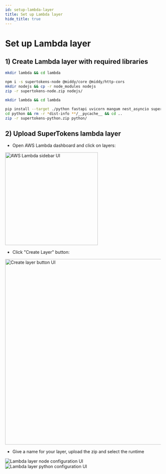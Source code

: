 ```yaml
---
id: setup-lambda-layer
title: Set up Lambda layer
hide_title: true
---
```


<!-- COPY SECTION -->
<!-- ./thirdpartyemailpassword/serverless/with-aws-lambda/setup-lambda-layer.mdx -->
<!-- 1 -->


# Set up Lambda layer

## 1) Create Lambda layer with required libraries

<BackendSDKTabs disableGolang>
<TabItem value="nodejs">

```bash
mkdir lambda && cd lambda

npm i -s supertokens-node @middy/core @middy/http-cors
mkdir nodejs && cp -r node_modules nodejs
zip -r supertokens-node.zip nodejs/
```

</TabItem>
<TabItem value="python">

```bash
mkdir lambda && cd lambda

pip install --target ./python fastapi uvicorn mangum nest_asyncio supertokens-python
cd python && rm -r *dist-info **/__pycache__ && cd ..
zip -r supertokens-python.zip python/
```

</TabItem>
</BackendSDKTabs>

## 2) Upload SuperTokens lambda layer
- Open AWS Lambda dashboard and click on layers:
<img src="/img/integration-lambda/sidebar.png" alt="AWS Lambda sidebar UI" height="300" />

- Click "Create Layer" button:
<img src="/img/integration-lambda/create-layer.png" alt="Create layer button UI" width="600" />

- Give a name for your layer, upload the zip and select the runtime
<BackendSDKTabs disableGolang>
  <TabItem value="nodejs">
    <img src="/img/integration-lambda/node-lambda-layer.png" alt="Lambda layer node configuration UI"/>
  </TabItem>
  <TabItem value="python">
    <img src="/img/integration-lambda/python-lambda-layer.png" alt="Lambda layer python configuration UI"/>
  </TabItem>
</BackendSDKTabs>

<!-- END COPY SECTION -->